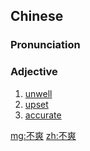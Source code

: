 ==Chinese==
{{zh-forms}}

===Pronunciation===
{{zh-pron
|m=不shuǎng
|cat=a
}}

===Adjective===
{{zh-adj}}

# [[unwell]]
# [[upset]]
# [[accurate]]

[[mg:不爽]]
[[zh:不爽]]